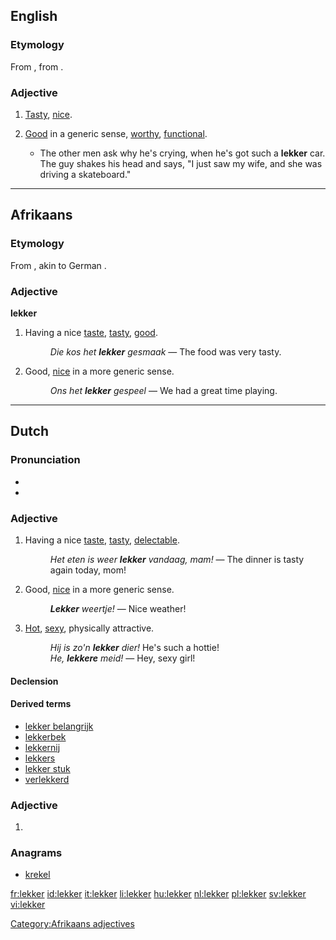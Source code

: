 ==English==

===Etymology===
From {{etyl|af}} {{term|lekker|lang=af}}, from {{etyl|nl}} {{term|lekker|lang=nl}}.

===Adjective===
{{en-adj}}
{{rfv-inflection|more lekker}}

# {{context|South Africa}} [[tasty|Tasty]], [[nice]].
# {{context|South Africa}} [[good|Good]] in a generic sense, [[worthy]], [[functional]].
#* {{quote-book
|year=1998
|author=Leon Schuster
|title=Leon Schuster's lekker, thick South African joke book‎
|page=164
|passage=}}The other men ask why he's crying, when he's got such a '''lekker''' car. The guy shakes his head and says, "I just saw my wife, and she was driving a skateboard."

----

==Afrikaans==

===Etymology===
From {{etyl|nl|af}} {{term|lekker|lang=nl}}, akin to German {{term|lecker|lang=de}}.

===Adjective===
'''lekker'''

# Having a nice [[taste]], [[tasty]], [[good]].
#: ''Die kos het '''lekker''' gesmaak '' &mdash; The food was very tasty.
# Good, [[nice]] in a more generic sense.
#: ''Ons het '''lekker''' gespeel'' &mdash; We had a great time playing.

[[Category:Afrikaans adjectives]]

----

==Dutch==

===Pronunciation===
* {{IPA|/ˈlɛ.kər/|lang=nl}}
* {{audio|Nl-lekker.ogg|Audio}}

===Adjective===
{{nl-adj|comp=lekkerder}}

# Having a nice [[taste]], [[tasty]], [[delectable]].
#: ''Het eten is weer '''lekker''' vandaag, mam!'' &mdash; The dinner is tasty again today, mom!
# Good, [[nice]] in a more generic sense.
#: '''''Lekker''' weertje!'' &mdash; Nice weather!
# {{colloquial|lang=nl}} [[hot|Hot]], [[sexy]], physically attractive.
#: ''Hij is zo'n '''lekker''' dier!''  He's such a hottie!
#: ''He, '''lekkere''' meid!'' &mdash; Hey, sexy girl!

====Declension====
{{nl-decl-adj|3=lekkerder}}

====Derived terms====
{{top2}}
* [[lekker belangrijk]]
* [[lekkerbek]]
* [[lekkernij]]
* [[lekkers]] {{n}}
* [[lekker stuk]] {{n}}
* [[verlekkerd]]
{{bottom}}

===Adjective===
{{infl|nl}}

# {{nl-adj-form|d=comp|lek}}

===Anagrams===
* [[krekel#Dutch|krekel]]

[[fr:lekker]]
[[id:lekker]]
[[it:lekker]]
[[li:lekker]]
[[hu:lekker]]
[[nl:lekker]]
[[pl:lekker]]
[[sv:lekker]]
[[vi:lekker]]